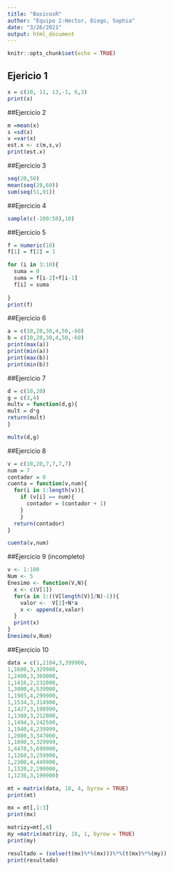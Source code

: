 ```yaml
---
title: "BasicosR"
author: "Equipo 2:Hector, Diego, Sophia"
date: "3/26/2021"
output: html_document
---
```


```r
knitr::opts_chunk$set(echo = TRUE)
```

## Ejericio 1
```r
x = c(10, 11, 13,-1, 6,3)
print(x)
```
##Ejercicio 2
```r
m =mean(x)
s =sd(x)
v =var(x)
est.x <- c(m,s,v)
print(est.x)
```
##Ejercicio 3
```r
seq(20,50)
mean(seq(20,60))
sum(seq(51,91))
```
##Ejercicio 4
```r
sample(c(-100:50),10)
```
##Ejercicio 5
```r
f = numeric(10)
f[1] = f[2] = 1

for (i in 3:10){
  suma = 0
  suma = f[i-2]+f[i-1]
  f[i] = suma
  
}
print(f)
```
##Ejercicio 6
```r
a = c(10,20,30,4,50,-60)
b = c(10,20,30,4,50,-60)
print(max(a))
print(min(a))
print(max(b))
print(min(b))

```
##Ejercicio 7
```r
d = c(10,20)
g = c(3,4)
multv = function(d,g){
mult = d*g
return(mult)
}

multv(d,g)

```
##Ejercicio 8
```r
v = c(10,20,7,7,7,7)
num = 7
contador = 0
cuenta = function(v,num){
  for(i in 1:length(v)){
    if (v[i] == num){
      contador = (contador + 1)
    }
    }
  return(contador)
}

cuenta(v,num)

```
##Ejercicio 9 (incompleto)
```r
v <- 1:100
Num <- 5
Enesimo <- function(V,N){
  x <- c(V[1])
  for(a in 1:((V[length(V)]/N)-1)){
    valor <-  V[1]+N*a
    x <- append(x,valor)
  }
  print(x)
}
Enesimo(v,Num)
```
##Ejercicio 10
```r
data = c(1,2104,3,399900,
1,1600,3,329900,
1,2400,3,369000,
1,1416,2,232000,
1,3000,4,539900,
1,1985,4,299900,
1,1534,3,314900,
1,1427,3,198999,
1,1380,3,212000,
1,1494,3,242500,
1,1940,4,239999,
1,2000,3,347000,
1,1890,3,329999,
1,4478,5,699900,
1,1268,3,259900,
1,2300,4,449900,
1,1320,2,299900,
1,1236,3,199900)

mt = matrix(data, 18, 4, byrow = TRUE)
print(mt)

mx = mt[,1:3]
print(mx)

matrizy=mt[,4]
my =matrix(matrizy, 18, 1, byrow = TRUE)
print(my)

resultado = (solve(t(mx)%*%(mx)))%*%(t(mx)%*%(my))
print(resultado)

```

